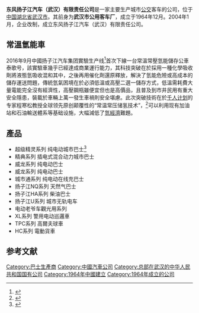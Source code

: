 {{Infobox Company 
| company_name = 东风扬子江汽车（武汉）有限责任公司
| company_name_en = 
| company_logo = 
| company_type = 
| company_slogan = 东风扬子江，公交客车制造专家
| market_information = 
| abbreviated_name = 
| foundation = 2004年1月
| location = 武汉
| zip_code = 430034
| area_served = 
| telephone_no = 
| key_people = 
| industry = 
| products = 城市公交客车
| services = 
| capital = 
| revenue = 
| operating_income = 
| profit = 
| market_value = 
| num_employees = 
| P/E ratio = 
| earnings per share = 
| Net asset value = 
| accounting_period = 
| parent = 
| major_shareholder = 
| divisions = 
| subsid = 
| sister =
| homepage = http://www.dfyzj.com/
| footnotes = 
| width = 250px
}}
'''东风扬子江汽车（武汉）有限责任公司'''是一家主要生产城市[[公交|公交]]客车的公司，位于[[中国|中国]][[湖北省|湖北省]][[武汉市|武汉市]]。其前身为'''武汉市公用客车厂'''，成立于1964年12月。2004年1月，企业改制，成立东风扬子江汽车（武汉）有限责任公司。

==常溫氫能車==
2016年9月中國扬子江汽车集团實驗生产线<ref>{{Cite web |url=http://www.chinanews.com/gn/2016/09-17/8006008.shtml |title=中新网-武漢氫能車下線改寫時代規則 |accessdate=2016-09-20 |archive-date=2016-09-19 |archive-url=https://web.archive.org/web/20160919035122/http://www.chinanews.com/gn/2016/09-17/8006008.shtml |dead-url=no }}</ref>首次下線一台常溫常壓氫能儲存公車泰歌号，該實驗車幾乎已經達成商業運行能力，其科技突破在於採用一種化學吸收劑將液態氫吸收混和其中，之後再用催化劑還原釋放，解決了氫能危險或高成本的儲存運送問題，傳統氫氣困境在於必須低溫或高壓二選一儲存方式，低溫需耗費大量電能完全沒有經濟性，高壓鋼瓶雖便宜但也是高價品，且普及到市井民用有重大安全隱患，裝載於車輛上萬一發生車禍則安全堪慮。此次突破技術在於[[千人计划|千人计划]]的专家程寒松教授全球领先原创颠覆性的“常温常压储氢技术”，<ref>{{Cite web |url=http://www.ithome.com/html/auto/258283.htm |title=中國氫能創舉 |access-date=2016-09-20 |archive-url=https://web.archive.org/web/20180312083043/https://www.ithome.com/html/auto/258283.htm |archive-date=2018-03-12 |dead-url=yes }}</ref>可以利用现有加油站和石油輸送體系等基础设施，大幅減低了[[氫經濟|氫經濟]]難題。

==產品==
*超级精灵系列  纯电动城市巴士<ref>{{Cite web |url=http://www.dfyzj.com/index.php/index/pru/aid/40/p/13.html |title=揚子江集團產品 |accessdate=2016-09-20 |archive-date=2015-11-13 |archive-url=https://web.archive.org/web/20151113152253/http://www.dfyzj.com/index.php/index/pru/aid/40/p/13.html |dead-url=no }}</ref>
*精典系列  插电式混合动力城市巴士
*威龙系列  纯电动巴士
*威龙系列  纯电动巴士
*城市通系列  纯电动在线充巴士
*扬子江NQ系列  天然气巴士
*扬子江HA系列  柴油巴士
*扬子江U系列  城市无轨电车
*电动老爷车觀光用系列
*XL系列  警用电动巡邏車
*TPC系列  高爾夫球車
*HC系列  電動貨車

==参考文献==
{{reflist}}

{{客车制造商}}
[[Category:巴士生產商|Category:巴士生產商]]
[[Category:中國汽車公司|Category:中國汽車公司]]
[[Category:总部在武汉的中华人民共和国国有公司|Category:总部在武汉的中华人民共和国国有公司]]
[[Category:1964年中國建立|Category:1964年中國建立]]
[[Category:1964年成立的公司|Category:1964年成立的公司]]
